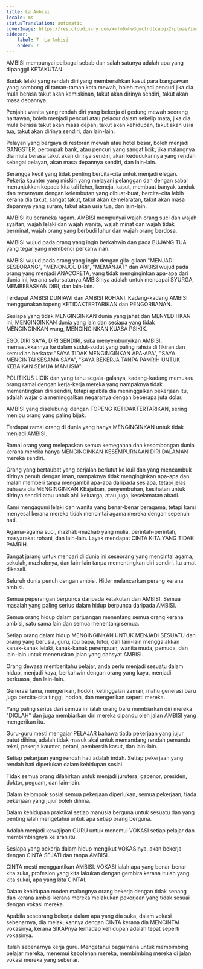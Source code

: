```yaml
---
title: La Ambisi
locale: ms
statusTranslation: automatic
coverImage: https://res.cloudinary.com/xmfm6mhw3gwctndtcubgx2rptnae/image/upload/v1740337243/small_cover_educacion_fundamental_a051170f1c.webp
sidebar:
    label: 7. La Ambisi
    order: 7
---
```

AMBISI mempunyai pelbagai sebab dan salah satunya adalah apa yang dipanggil KETAKUTAN.

Budak lelaki yang rendah diri yang membersihkan kasut para bangsawan yang sombong di taman-taman kota mewah, boleh menjadi pencuri jika dia mula berasa takut akan kemiskinan, takut akan dirinya sendiri, takut akan masa depannya.

Penjahit wanita yang rendah diri yang bekerja di gedung mewah seorang hartawan, boleh menjadi pencuri atau pelacur dalam sekelip mata, jika dia mula berasa takut akan masa depan, takut akan kehidupan, takut akan usia tua, takut akan dirinya sendiri, dan lain-lain.

Pelayan yang bergaya di restoran mewah atau hotel besar, boleh menjadi GANGSTER, perompak bank, atau pencuri yang sangat licik, jika malangnya dia mula berasa takut akan dirinya sendiri, akan kedudukannya yang rendah sebagai pelayan, akan masa depannya sendiri, dan lain-lain.

Serangga kecil yang tidak penting bercita-cita untuk menjadi elegan. Pekerja kaunter yang miskin yang melayani pelanggan dan dengan sabar menunjukkan kepada kita tali leher, kemeja, kasut, membuat banyak tunduk dan tersenyum dengan kelembutan yang dibuat-buat, bercita-cita lebih kerana dia takut, sangat takut, takut akan kemelaratan, takut akan masa depannya yang suram, takut akan usia tua, dan lain-lain.

AMBISI itu beraneka ragam. AMBISI mempunyai wajah orang suci dan wajah syaitan, wajah lelaki dan wajah wanita, wajah minat dan wajah tidak berminat, wajah orang yang berbudi luhur dan wajah orang berdosa.

AMBISI wujud pada orang yang ingin berkahwin dan pada BUJANG TUA yang tegar yang membenci perkahwinan.

AMBISI wujud pada orang yang ingin dengan gila-gilaan "MENJADI SESEORANG", "MENONJOL DIRI", "MEMANJAT" dan AMBISI wujud pada orang yang menjadi ANACORETA, yang tidak menginginkan apa-apa dari dunia ini, kerana satu-satunya AMBISInya adalah untuk mencapai SYURGA, MEMBEBASKAN DIRI, dan lain-lain.

Terdapat AMBISI DUNIAWI dan AMBISI ROHANI. Kadang-kadang AMBISI menggunakan topeng KETIDAKTERTARIKAN dan PENGORBANAN.

Sesiapa yang tidak MENGINGINKAN dunia yang jahat dan MENYEDIHKAN ini, MENGINGINKAN dunia yang lain dan sesiapa yang tidak MENGINGINKAN wang, MENGINGINKAN KUASA PSIKIK.

EGO, DIRI SAYA, DIRI SENDIRI, suka menyembunyikan AMBISI, memasukkannya ke dalam sudut-sudut yang paling rahsia di fikiran dan kemudian berkata: "SAYA TIDAK MENGINGINKAN APA-APA", "SAYA MENCINTAI SESAMA SAYA", "SAYA BEKERJA TANPA PAMRIH UNTUK KEBAIKAN SEMUA MANUSIA".

POLITIKUS LICIK dan yang tahu segala-galanya, kadang-kadang memukau orang ramai dengan kerja-kerja mereka yang nampaknya tidak mementingkan diri sendiri, tetapi apabila dia meninggalkan pekerjaan itu, adalah wajar dia meninggalkan negaranya dengan beberapa juta dolar.

AMBISI yang diselubungi dengan TOPENG KETIDAKTERTARIKAN, sering menipu orang yang paling bijak.

Terdapat ramai orang di dunia yang hanya MENGINGINKAN untuk tidak menjadi AMBISI.

Ramai orang yang melepaskan semua kemegahan dan kesombongan dunia kerana mereka hanya MENGINGINKAN KESEMPURNAAN DIRI DALAMAN mereka sendiri.

Orang yang bertaubat yang berjalan berlutut ke kuil dan yang mencambuk dirinya penuh dengan iman, nampaknya tidak menginginkan apa-apa dan malah memberi tanpa mengambil apa-apa daripada sesiapa, tetapi jelas bahawa dia MENGINGINKAN KEajaiban, penyembuhan, kesihatan untuk dirinya sendiri atau untuk ahli keluarga, atau juga, keselamatan abadi.

Kami mengagumi lelaki dan wanita yang benar-benar beragama, tetapi kami menyesal kerana mereka tidak mencintai agama mereka dengan sepenuh hati.

Agama-agama suci, mazhab-mazhab yang mulia, perintah-perintah, masyarakat rohani, dan lain-lain. Layak mendapat CINTA KITA YANG TIDAK PAMRIH.

Sangat jarang untuk mencari di dunia ini seseorang yang mencintai agama, sekolah, mazhabnya, dan lain-lain tanpa mementingkan diri sendiri. Itu amat dikesali.

Seluruh dunia penuh dengan ambisi. Hitler melancarkan perang kerana ambisi.

Semua peperangan berpunca daripada ketakutan dan AMBISI. Semua masalah yang paling serius dalam hidup berpunca daripada AMBISI.

Semua orang hidup dalam perjuangan menentang semua orang kerana ambisi, satu sama lain dan semua menentang semua.

Setiap orang dalam hidup MENGINGINKAN UNTUK MENJADI SESUATU dan orang yang berusia, guru, ibu bapa, tutor, dan lain-lain menggalakkan kanak-kanak lelaki, kanak-kanak perempuan, wanita muda, pemuda, dan lain-lain untuk meneruskan jalan yang dahsyat AMBISI.

Orang dewasa memberitahu pelajar, anda perlu menjadi sesuatu dalam hidup, menjadi kaya, berkahwin dengan orang yang kaya, menjadi berkuasa, dan lain-lain.

Generasi lama, mengerikan, hodoh, ketinggalan zaman, mahu generasi baru juga bercita-cita tinggi, hodoh, dan mengerikan seperti mereka.

Yang paling serius dari semua ini ialah orang baru membiarkan diri mereka "DIOLAH" dan juga membiarkan diri mereka dipandu oleh jalan AMBISI yang mengerikan itu.

Guru-guru mesti mengajar PELAJAR bahawa tiada pekerjaan yang jujur patut dihina, adalah tidak masuk akal untuk memandang rendah pemandu teksi, pekerja kaunter, petani, pembersih kasut, dan lain-lain.

Setiap pekerjaan yang rendah hati adalah indah. Setiap pekerjaan yang rendah hati diperlukan dalam kehidupan sosial.

Tidak semua orang dilahirkan untuk menjadi jurutera, gabenor, presiden, doktor, peguam, dan lain-lain.

Dalam kelompok sosial semua pekerjaan diperlukan, semua pekerjaan, tiada pekerjaan yang jujur boleh dihina.

Dalam kehidupan praktikal setiap manusia berguna untuk sesuatu dan yang penting ialah mengetahui untuk apa setiap orang berguna.

Adalah menjadi kewajipan GURU untuk menemui VOKASI setiap pelajar dan membimbingnya ke arah itu.

Sesiapa yang bekerja dalam hidup mengikut VOKASInya, akan bekerja dengan CINTA SEJATI dan tanpa AMBISI.

CINTA mesti menggantikan AMBISI. VOKASI ialah apa yang benar-benar kita suka, profesion yang kita lakukan dengan gembira kerana itulah yang kita sukai, apa yang kita CINTAI.

Dalam kehidupan moden malangnya orang bekerja dengan tidak senang dan kerana ambisi kerana mereka melakukan pekerjaan yang tidak sesuai dengan vokasi mereka.

Apabila seseorang bekerja dalam apa yang dia suka, dalam vokasi sebenarnya, dia melakukannya dengan CINTA kerana dia MENCINTAI vokasinya, kerana SIKAPnya terhadap kehidupan adalah tepat seperti vokasinya.

Itulah sebenarnya kerja guru. Mengetahui bagaimana untuk membimbing pelajar mereka, menemui kebolehan mereka, membimbing mereka di jalan vokasi mereka yang sebenar.

